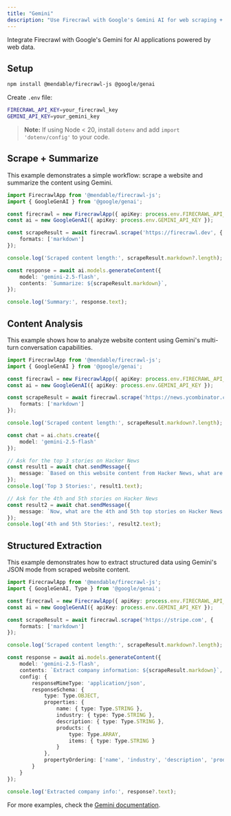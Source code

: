 ```yaml
---
title: "Gemini"
description: "Use Firecrawl with Google's Gemini AI for web scraping + AI workflows"
---
```


Integrate Firecrawl with Google's Gemini for AI applications powered by web data.

## Setup

```bash
npm install @mendable/firecrawl-js @google/genai
```

Create `.env` file:
```bash
FIRECRAWL_API_KEY=your_firecrawl_key
GEMINI_API_KEY=your_gemini_key
```

> **Note:** If using Node < 20, install `dotenv` and add `import 'dotenv/config'` to your code.

## Scrape + Summarize

This example demonstrates a simple workflow: scrape a website and summarize the content using Gemini.

```typescript
import FirecrawlApp from '@mendable/firecrawl-js';
import { GoogleGenAI } from '@google/genai';

const firecrawl = new FirecrawlApp({ apiKey: process.env.FIRECRAWL_API_KEY });
const ai = new GoogleGenAI({ apiKey: process.env.GEMINI_API_KEY });

const scrapeResult = await firecrawl.scrape('https://firecrawl.dev', {
    formats: ['markdown']
});

console.log('Scraped content length:', scrapeResult.markdown?.length);

const response = await ai.models.generateContent({
    model: 'gemini-2.5-flash',
    contents: `Summarize: ${scrapeResult.markdown}`,
});

console.log('Summary:', response.text);
```

## Content Analysis

This example shows how to analyze website content using Gemini's multi-turn conversation capabilities.

```typescript
import FirecrawlApp from '@mendable/firecrawl-js';
import { GoogleGenAI } from '@google/genai';

const firecrawl = new FirecrawlApp({ apiKey: process.env.FIRECRAWL_API_KEY });
const ai = new GoogleGenAI({ apiKey: process.env.GEMINI_API_KEY });

const scrapeResult = await firecrawl.scrape('https://news.ycombinator.com/', {
    formats: ['markdown']
});

console.log('Scraped content length:', scrapeResult.markdown?.length);

const chat = ai.chats.create({
    model: 'gemini-2.5-flash'
});

// Ask for the top 3 stories on Hacker News
const result1 = await chat.sendMessage({
    message: `Based on this website content from Hacker News, what are the top 3 stories right now?\n\n${scrapeResult.markdown}`
});
console.log('Top 3 Stories:', result1.text);

// Ask for the 4th and 5th stories on Hacker News
const result2 = await chat.sendMessage({
    message: `Now, what are the 4th and 5th top stories on Hacker News from the same content?`
});
console.log('4th and 5th Stories:', result2.text);
```

## Structured Extraction

This example demonstrates how to extract structured data using Gemini's JSON mode from scraped website content.

```typescript
import FirecrawlApp from '@mendable/firecrawl-js';
import { GoogleGenAI, Type } from '@google/genai';

const firecrawl = new FirecrawlApp({ apiKey: process.env.FIRECRAWL_API_KEY });
const ai = new GoogleGenAI({ apiKey: process.env.GEMINI_API_KEY });

const scrapeResult = await firecrawl.scrape('https://stripe.com', {
    formats: ['markdown']
});

console.log('Scraped content length:', scrapeResult.markdown?.length);

const response = await ai.models.generateContent({
    model: 'gemini-2.5-flash',
    contents: `Extract company information: ${scrapeResult.markdown}`,
    config: {
        responseMimeType: 'application/json',
        responseSchema: {
            type: Type.OBJECT,
            properties: {
                name: { type: Type.STRING },
                industry: { type: Type.STRING },
                description: { type: Type.STRING },
                products: {
                    type: Type.ARRAY,
                    items: { type: Type.STRING }
                }
            },
            propertyOrdering: ['name', 'industry', 'description', 'products']
        }
    }
});

console.log('Extracted company info:', response?.text);
```

For more examples, check the [Gemini documentation](https://ai.google.dev/docs).

